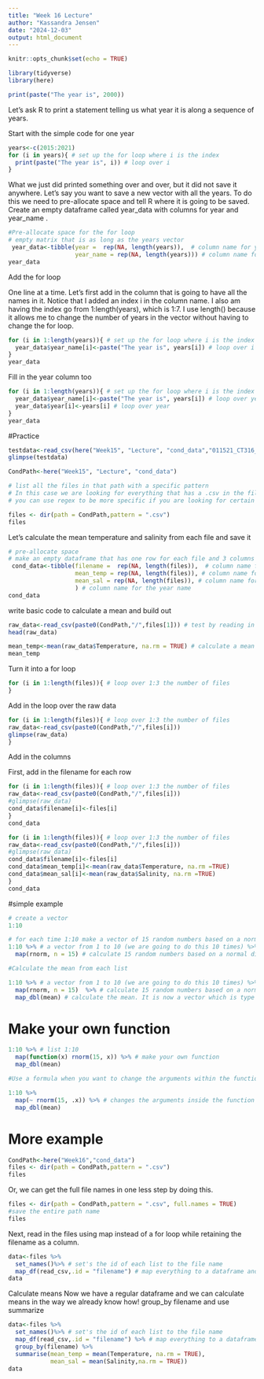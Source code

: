 ```yaml
---
title: "Week 16 Lecture"
author: "Kassandra Jensen"
date: "2024-12-03"
output: html_document
---
```


```r
knitr::opts_chunk$set(echo = TRUE)
```

```r
library(tidyverse)
library(here)
```

```r
print(paste("The year is", 2000))
```


Let's ask R to print a statement telling us what year it is along a sequence of years.

Start with the simple code for one year
```r
years<-c(2015:2021)
for (i in years){ # set up the for loop where i is the index
  print(paste("The year is", i)) # loop over i
}
```
What we just did printed something over and over, but it did not save it anywhere. Let's say you want to save a new vector with all the years. To do this we need to pre-allocate space and tell R where it is going to be saved. Create an empty dataframe called year_data with columns for year and year_name .
```r
#Pre-allocate space for the for loop
# empty matrix that is as long as the years vector
 year_data<-tibble(year =  rep(NA, length(years)),  # column name for year
                   year_name = rep(NA, length(years))) # column name for the year name
year_data
```


Add the for loop

One line at a time. Let's first add in the column that is going to have all the names in it. Notice that I added an index i in the column name. I also am having the index go from 1:length(years), which is 1:7. I use length() because it allows me to change the number of years in the vector without having to change the for loop.
```r
for (i in 1:length(years)){ # set up the for loop where i is the index
  year_data$year_name[i]<-paste("The year is", years[i]) # loop over i
}
year_data
```

Fill in the year column too
```r
for (i in 1:length(years)){ # set up the for loop where i is the index
  year_data$year_name[i]<-paste("The year is", years[i]) # loop over year name
  year_data$year[i]<-years[i] # loop over year
}
year_data
```

#Practice
```r
testdata<-read_csv(here("Week15", "Lecture", "cond_data","011521_CT316_1pcal.csv"))
glimpse(testdata)

CondPath<-here("Week15", "Lecture", "cond_data")

# list all the files in that path with a specific pattern
# In this case we are looking for everything that has a .csv in the filename
# you can use regex to be more specific if you are looking for certain patterns in filenames

files <- dir(path = CondPath,pattern = ".csv")
files
```

Let's calculate the mean temperature and salinity from each file and save it
```r
# pre-allocate space
# make an empty dataframe that has one row for each file and 3 columns
 cond_data<-tibble(filename =  rep(NA, length(files)),  # column name for year
                   mean_temp = rep(NA, length(files)), # column name for the mean temperature
                   mean_sal = rep(NA, length(files)), # column name for the mean salinity
                   ) # column name for the year name
cond_data
```

write basic code to calculate a mean and build out
```r
raw_data<-read_csv(paste0(CondPath,"/",files[1])) # test by reading in the first file and see if it works
head(raw_data)
```

```r
mean_temp<-mean(raw_data$Temperature, na.rm = TRUE) # calculate a mean
mean_temp
```
Turn it into a for loop
```r
for (i in 1:length(files)){ # loop over 1:3 the number of files
}
```

Add in the loop over the raw data
```r
for (i in 1:length(files)){ # loop over 1:3 the number of files 
raw_data<-read_csv(paste0(CondPath,"/",files[i]))
glimpse(raw_data)
}
```
Add in the columns

First, add in the filename for each row
```r
for (i in 1:length(files)){ # loop over 1:3 the number of files 
raw_data<-read_csv(paste0(CondPath,"/",files[i]))
#glimpse(raw_data)
cond_data$filename[i]<-files[i]
} 
cond_data
```


```r
for (i in 1:length(files)){ # loop over 1:3 the number of files 
raw_data<-read_csv(paste0(CondPath,"/",files[i]))
#glimpse(raw_data)
cond_data$filename[i]<-files[i]
cond_data$mean_temp[i]<-mean(raw_data$Temperature, na.rm =TRUE)
cond_data$mean_sal[i]<-mean(raw_data$Salinity, na.rm =TRUE)
} 
cond_data
```

#simple example
```r
# create a vector
1:10

# for each time 1:10 make a vector of 15 random numbers based on a normal distribution
1:10 %>% # a vector from 1 to 10 (we are going to do this 10 times) %>% # the vector to iterate over
  map(rnorm, n = 15) # calculate 15 random numbers based on a normal distribution in a list

#Calculate the mean from each list

1:10 %>% # a vector from 1 to 10 (we are going to do this 10 times) %>% # the vector to iterate over
  map(rnorm, n = 15)  %>% # calculate 15 random numbers based on a normal distribution in a list 
  map_dbl(mean) # calculate the mean. It is now a vector which is type "double"

```

# Make your own function
```r
1:10 %>% # list 1:10
  map(function(x) rnorm(15, x)) %>% # make your own function
  map_dbl(mean)

#Use a formula when you want to change the arguments within the function

1:10 %>%
  map(~ rnorm(15, .x)) %>% # changes the arguments inside the function
  map_dbl(mean)
```

# More example
```r
CondPath<-here("Week16","cond_data")
files <- dir(path = CondPath,pattern = ".csv")
files
```
Or, we can get the full file names in one less step by doing this.
```r
files <- dir(path = CondPath,pattern = ".csv", full.names = TRUE)
#save the entire path name
files
```

Next, read in the files using map instead of a for loop while retaining the filename as a column.
```r
data<-files %>%
  set_names()%>% # set's the id of each list to the file name
  map_df(read_csv,.id = "filename") # map everything to a dataframe and put the id in a column called filename
data
```
Calculate means
Now we have a regular dataframe and we can calculate means in the way we already know how! group_by filename and use summarize
```r
data<-files %>%
  set_names()%>% # set's the id of each list to the file name
  map_df(read_csv,.id = "filename") %>% # map everything to a dataframe and put the id in a column called filename
  group_by(filename) %>%
  summarise(mean_temp = mean(Temperature, na.rm = TRUE),
            mean_sal = mean(Salinity,na.rm = TRUE))
data
```


